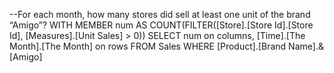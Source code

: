 --For each month, how many stores did sell at least one unit of the brand “Amigo”?
WITH MEMBER num AS
	COUNT(FILTER([Store].[Store Id].[Store Id], [Measures].[Unit Sales] > 0))
SELECT num on columns,
[Time].[The Month].[The Month] on rows
FROM Sales
WHERE [Product].[Brand Name].&[Amigo]